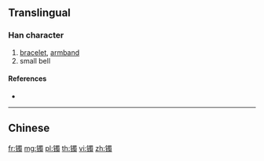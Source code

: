 {{character info/new}}
{{also|鐲}}
==Translingual==

===Han character===
{{Han char|rn=167|rad=钅|as=13|sn=18|four=|canj=CWLI,OPWLI,XCWLI}}

# [[bracelet]], [[armband]]
# small bell

====References====
* {{Han ref|kx=1328.061|hdz=64264.050|uh=956F|ud=38255}}

----

==Chinese==
{{zh-see|鐲}}

[[fr:镯]]
[[mg:镯]]
[[pl:镯]]
[[th:镯]]
[[vi:镯]]
[[zh:镯]]